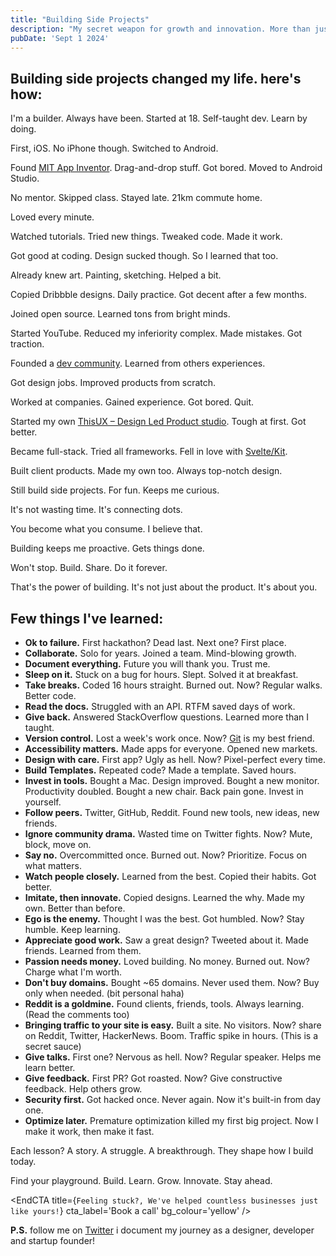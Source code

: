 ```yaml
---
title: "Building Side Projects"
description: "My secret weapon for growth and innovation. More than just hobbies, they're my playground for learning and staying ahead"
pubDate: 'Sept 1 2024'
---
```


## Building side projects changed my life. here's how:

I'm a builder. Always have been. Started at 18. Self-taught dev. Learn by doing.

First, iOS. No iPhone though. Switched to Android.

Found [MIT App Inventor](https://appinventor.mit.edu). Drag-and-drop stuff. Got bored. Moved to Android Studio.

No mentor. Skipped class. Stayed late. 21km commute home.

Loved every minute.

Watched tutorials. Tried new things. Tweaked code. Made it work.

Got good at coding. Design sucked though. So I learned that too.

Already knew art. Painting, sketching. Helped a bit.

Copied Dribbble designs. Daily practice. Got decent after a few months.

Joined open source. Learned tons from bright minds.

Started YouTube. Reduced my inferiority complex. Made mistakes. Got traction.

Founded a [dev community](https://github.com/TheCodeMonks). Learned from others experiences.

Got design jobs. Improved products from scratch.

Worked at companies. Gained experience. Got bored. Quit.

Started my own [ThisUX – Design Led Product studio](https://thisux.com). Tough at first. Got better.

Became full-stack. Tried all frameworks. Fell in love with [Svelte/Kit](svelte.dev).

Built client products. Made my own too. Always top-notch design.

Still build side projects. For fun. Keeps me curious.

It's not wasting time. It's connecting dots.

You become what you consume. I believe that.

Building keeps me proactive. Gets things done.

Won't stop. Build. Share. Do it forever.

That's the power of building. It's not just about the product. It's about you.

## Few things I've learned:

- **Ok to failure.** First hackathon? Dead last. Next one? First place.
- **Collaborate.** Solo for years. Joined a team. Mind-blowing growth.
- **Document everything.** Future you will thank you. Trust me.
- **Sleep on it.** Stuck on a bug for hours. Slept. Solved it at breakfast.
- **Take breaks.** Coded 16 hours straight. Burned out. Now? Regular walks. Better code.
- **Read the docs.** Struggled with an API. RTFM saved days of work.
- **Give back.** Answered StackOverflow questions. Learned more than I taught.
- **Version control.** Lost a week's work once. Now? [Git](https://github.com/Spikeysanju) is my best friend.
- **Accessibility matters.** Made apps for everyone. Opened new markets.
- **Design with care.** First app? Ugly as hell. Now? Pixel-perfect every time.
- **Build Templates.** Repeated code? Made a template. Saved hours.
- **Invest in tools.** Bought a Mac. Design improved. Bought a new monitor. Productivity doubled. Bought a new chair. Back pain gone. Invest in yourself.
- **Follow peers.** Twitter, GitHub, Reddit. Found new tools, new ideas, new friends.
- **Ignore community drama.** Wasted time on Twitter fights. Now? Mute, block, move on.
- **Say no.** Overcommitted once. Burned out. Now? Prioritize. Focus on what matters.
- **Watch people closely.** Learned from the best. Copied their habits. Got better.
- **Imitate, then innovate.** Copied designs. Learned the why. Made my own. Better than before.
- **Ego is the enemy.** Thought I was the best. Got humbled. Now? Stay humble. Keep learning.
- **Appreciate good work.** Saw a great design? Tweeted about it. Made friends. Learned from them.
- **Passion needs money.** Loved building. No money. Burned out. Now? Charge what I'm worth.
- **Don't buy domains.** Bought ~65 domains. Never used them. Now? Buy only when needed. (bit personal haha)
- **Reddit is a goldmine.** Found clients, friends, tools. Always learning. (Read the comments too)
- **Bringing traffic to your site is easy.** Built a site. No visitors. Now? share on Reddit, Twitter, HackerNews. Boom. Traffic spike in hours. (This is a secret sauce)
- **Give talks.** First one? Nervous as hell. Now? Regular speaker. Helps me learn better. 
- **Give feedback.** First PR? Got roasted. Now? Give constructive feedback. Help others grow.
- **Security first.** Got hacked once. Never again. Now it's built-in from day one.
- **Optimize later.** Premature optimization killed my first big project. Now I make it work, then make it fast.

Each lesson? A story. A struggle. A breakthrough. They shape how I build today.

Find your playground. Build. Learn. Grow. Innovate. Stay ahead.


<EndCTA
	title={`Feeling stuck?, We've helped countless businesses just like yours!`}
	cta_label='Book a call'
	bg_colour='yellow'
/>


**P.S.** follow me on [Twitter](https://x.com/spikeysanju) i document my journey as a designer, developer and startup founder!
